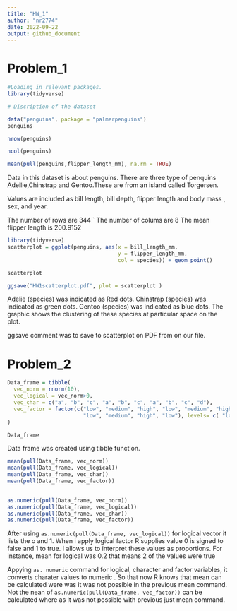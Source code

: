 ```yaml
---
title: "HW_1"
author: "nr2774"
date: 2022-09-22
output: github_document
---
```


# Problem_1 


```r
#Loading in relevant packages. 
library(tidyverse)
```


```r
# Discription of the dataset 

data("penguins", package = "palmerpenguins")
penguins

nrow(penguins)

ncol(penguins)

mean(pull(penguins,flipper_length_mm), na.rm = TRUE)

```

Data in this dataset is about penguins. There are three type of penquins Adeilie,Chinstrap and Gentoo.These are from an island called Torgersen. 

Values are included as bill length, bill depth, flipper length and body
mass , sex, and year. 

The number of rows are 344 `
The number of colums are 8 
The mean flipper length is 200.9152

```r
library(tidyverse)
scatterplot = ggplot(penguins, aes(x = bill_length_mm,
                                   y = flipper_length_mm, 
                                   col = species)) + geom_point()

scatterplot

ggsave("HW1scatterplot.pdf", plot = scatterplot )
```

Adelie (species) was indicated as Red dots.
Chinstrap (species) was indicated as green dots. 
Gentoo (species) was indicated as blue dots. 
The graphic shows the clustering of these species at particular space on the plot. 

ggsave comment was to save to scatterplot on PDF from on our file. 

# Problem_2

```r

Data_frame = tibble(
  vec_norm = rnorm(10),
  vec_logical = vec_norm>0,
  vec_char = c("a", "b", "c", "a", "b", "c", "a", "b", "c", "d"),
  vec_factor = factor(c("low", "medium", "high", "low", "medium", "high",
                        "low", "medium", "high", "low"), levels= c( "low", "medium", "high"))
)

Data_frame 
```

Data frame was created using tibble function. 


```r

mean(pull(Data_frame, vec_norm))
mean(pull(Data_frame, vec_logical))
mean(pull(Data_frame, vec_char))
mean(pull(Data_frame, vec_factor))
     
```



```r

as.numeric(pull(Data_frame, vec_norm))
as.numeric(pull(Data_frame, vec_logical))
as.numeric(pull(Data_frame, vec_char))
as.numeric(pull(Data_frame, vec_factor))

```

After using `as.numeric(pull(Data_frame, vec_logical))` for logical vector it lists the o and 1. When i apply logical factor R supplies value 0 is signed to false and 1 to true. I allows us to interpret these values as proportions. For instance, mean for logical was 0.2 that means 2 of the values were true

Appying `as. numeric` command for logical, character and factor variables, it converts charater values to numeric . So that now R knows that mean can be calculated were was it was not possible in the previous mean command. Not the nean of `as.numeric(pull(Data_frame, vec_factor))` can be calculated where as it was not possible with previous just mean command.  

